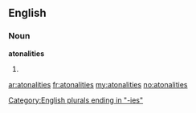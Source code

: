==English==
===Noun===
'''atonalities'''

# {{plural of|[[atonality]]}}

[[Category:English plurals ending in "-ies"]]

[[ar:atonalities]]
[[fr:atonalities]]
[[my:atonalities]]
[[no:atonalities]]